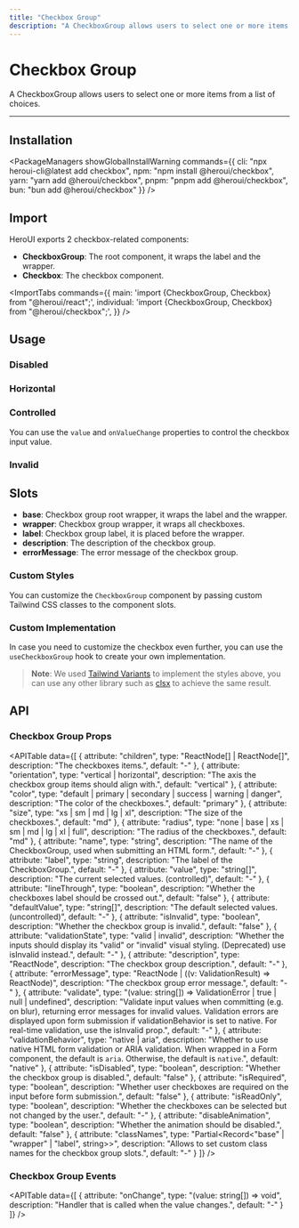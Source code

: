 ```yaml
---
title: "Checkbox Group"
description: "A CheckboxGroup allows users to select one or more items from a list of choices."
---
```



# Checkbox Group

A CheckboxGroup allows users to select one or more items from a list of choices.

<ComponentLinks component="checkbox" storybook="checkboxgroup" reactAriaHook="useCheckboxGroup" />

---

<CarbonAd/>

## Installation

<PackageManagers
  showGlobalInstallWarning
  commands={{
    cli: "npx heroui-cli@latest add checkbox",
    npm: "npm install @heroui/checkbox",
    yarn: "yarn add @heroui/checkbox",
    pnpm: "pnpm add @heroui/checkbox",
    bun: "bun add @heroui/checkbox"
  }}
/>


## Import

HeroUI exports 2 checkbox-related components:

- **CheckboxGroup**: The root component, it wraps the label and the wrapper.
- **Checkbox**: The checkbox component.

<ImportTabs
  commands={{
    main: 'import {CheckboxGroup, Checkbox} from "@heroui/react";',
    individual: 'import {CheckboxGroup, Checkbox} from "@heroui/checkbox";',
  }}
/>

## Usage

<CodeDemo title="Usage" files={checkboxGroupContent.usage} />

### Disabled

<CodeDemo title="Disabled" files={checkboxGroupContent.disabled} />

### Horizontal

<CodeDemo title="Horizontal" files={checkboxGroupContent.horizontal} />

### Controlled

You can use the `value` and `onValueChange` properties to control the checkbox input value.

<CodeDemo title="Controlled" files={checkboxGroupContent.controlled} />

### Invalid

<CodeDemo title="Invalid" files={checkboxGroupContent.invalid} />

## Slots

- **base**: Checkbox group root wrapper, it wraps the label and the wrapper.
- **wrapper**: Checkbox group wrapper, it wraps all checkboxes.
- **label**: Checkbox group label, it is placed before the wrapper.
- **description**: The description of the checkbox group.
- **errorMessage**: The error message of the checkbox group.

### Custom Styles

You can customize the `CheckboxGroup` component by passing custom Tailwind CSS classes to the component slots.

<CodeDemo title="Custom Styles" files={checkboxGroupContent.customStyles} />

### Custom Implementation

In case you need to customize the checkbox even further, you can use the `useCheckboxGroup` hook to create your own implementation.

<CodeDemo title="Custom Implementation" files={checkboxGroupContent.customImplementation} />

> **Note**: We used [Tailwind Variants](https://www.tailwind-variants.org/) to implement the styles above, you can use any other library such as [clsx](https://www.npmjs.com/package/clsx) to achieve the same result.

<Spacer y={4} />

## API

### Checkbox Group Props

<APITable
  data={[
    {
      attribute: "children",
      type: "ReactNode[] | ReactNode[]",
      description: "The checkboxes items.",
      default: "-"
    },
    {
      attribute: "orientation",
      type: "vertical | horizontal",
      description: "The axis the checkbox group items should align with.",
      default: "vertical"
    },
    {
      attribute: "color",
      type: "default | primary | secondary | success | warning | danger",
      description: "The color of the checkboxes.",
      default: "primary"
    },
    {
      attribute: "size",
      type: "xs | sm | md | lg | xl",
      description: "The size of the checkboxes.",
      default: "md"
    },
    {
      attribute: "radius",
      type: "none | base | xs | sm | md | lg | xl | full",
      description: "The radius of the checkboxes.",
      default: "md"
    },
    {
      attribute: "name",
      type: "string",
      description: "The name of the CheckboxGroup, used when submitting an HTML form.",
      default: "-"
    },
    {
      attribute: "label",
      type: "string",
      description: "The label of the CheckboxGroup.",
      default: "-"
    },
    {
      attribute: "value",
      type: "string[]",
      description: "The current selected values. (controlled)",
      default: "-"
    },
    {
      attribute: "lineThrough",
      type: "boolean",
      description: "Whether the checkboxes label should be crossed out.",
      default: "false"
    },
    {
      attribute: "defaultValue",
      type: "string[]",
      description: "The default selected values. (uncontrolled)",
      default: "-"
    },
    {
      attribute: "isInvalid",
      type: "boolean",
      description: "Whether the checkbox group is invalid.",
      default: "false"
    },
    {
      attribute: "validationState",
      type: "valid | invalid",
      description: "Whether the inputs should display its \"valid\" or \"invalid\" visual styling. (Deprecated) use isInvalid instead.",
      default: "-"
    },
    {
      attribute: "description",
      type: "ReactNode",
      description: "The checkbox group description.",
      default: "-"
    },
    {
      attribute: "errorMessage",
      type: "ReactNode | ((v: ValidationResult) => ReactNode)",
      description: "The checkbox group error message.",
      default: "-"
    },
    {
      attribute: "validate",
      type: "(value: string[]) => ValidationError | true | null | undefined",
      description: "Validate input values when committing (e.g. on blur), returning error messages for invalid values. Validation errors are displayed upon form submission if validationBehavior is set to native. For real-time validation, use the isInvalid prop.",
      default: "-"
    },
    {
      attribute: "validationBehavior",
      type: "native | aria",
      description: "Whether to use native HTML form validation or ARIA validation. When wrapped in a Form component, the default is `aria`. Otherwise, the default is `native`.",
      default: "native"
    },
    {
      attribute: "isDisabled",
      type: "boolean",
      description: "Whether the checkbox group is disabled.",
      default: "false"
    },
    {
      attribute: "isRequired",
      type: "boolean",
      description: "Whether user checkboxes are required on the input before form submission.",
      default: "false"
    },
    {
      attribute: "isReadOnly",
      type: "boolean",
      description: "Whether the checkboxes can be selected but not changed by the user.",
      default: "-"
    },
    {
      attribute: "disableAnimation",
      type: "boolean",
      description: "Whether the animation should be disabled.",
      default: "false"
    },
    {
      attribute: "classNames",
      type: "Partial<Record<\"base\" | \"wrapper\" | \"label\", string>>",
      description: "Allows to set custom class names for the checkbox group slots.",
      default: "-"
    }
  ]}
/>

### Checkbox Group Events

<APITable
  data={[
    {
      attribute: "onChange",
      type: "(value: string[]) => void",
      description: "Handler that is called when the value changes.",
      default: "-"
    }
  ]}
/>

